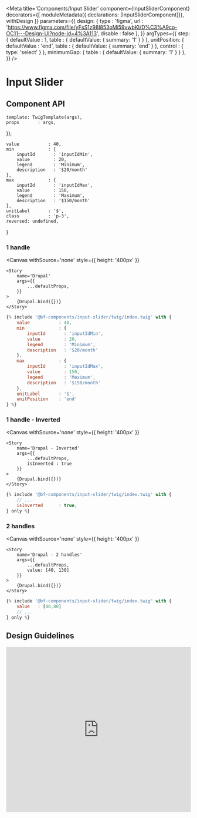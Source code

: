 

<Meta
    title='Components/Input Slider'
    component={InputSliderComponent}
    decorators={[
        moduleMetadata({ declarations: [InputSliderComponent]}),
        withDesign
    ]}
    parameters={{
        design: {
            type    : 'figma',
            url     : 'https://www.figma.com/file/yFsS1z98l853oMi59vwbKI/D%C3%A9co-OC11---Design-UI?node-id=4%3A113',
            disable : false
        },
    }}
    argTypes={{
        step: {
            defaultValue    : 1,
            table           : { defaultValue: { summary: '1' } }
        },
        unitPosition: {
            defaultValue    : 'end',
            table           : { defaultValue: { summary: 'end' } },
            control         : { type: 'select' }
        },
        minimumGap: {
            table           : { defaultValue: { summary: '1' } }
        },
    }}
/>

# Input Slider

## Component API

<ArgsTable of={InputSliderComponent} />

    template: TwigTemplate(args),
    props       : args,
});

    value           : 40,
    min             : {
        inputId       : 'inputIdMin',
        value         : 20,
        legend        : 'Minimum',
        description   : '$20/month'
    },
    max             : {
        inputId       : 'inputIdMax',
        value         : 150,
        legend        : 'Maximum',
        description   : '$150/month'
    },
    unitLabel       : '$',
    class           : 'p-3',
    reversed: undefined,
}

### 1 handle

<Canvas
    withSource='none'
    style={{ height: '400px' }}
>
    <Story
        name='Drupal'
        args={{
            ...defaultProps,
        }}
    >
        {Drupal.bind({})}
    </Story>
</Canvas>

```jsx
{% include '@bf-components/input-slider/twig/index.twig' with {
    value           : 40,
    min             : {
        inputId       : 'inputIdMin',
        value         : 20,
        legend        : 'Minimum',
        description   : '$20/month'
    },
    max             : {
        inputId       : 'inputIdMax',
        value         : 150,
        legend        : 'Maximum',
        description   : '$150/month'
    },
    unitLabel       : '$',
    unitPosition    : 'end'
} %}
```
### 1 handle - Inverted

<Canvas
    withSource='none'
    style={{ height: '400px' }}
>
    <Story
        name='Drupal - Inverted'
        args={{
            ...defaultProps,
            isInverted : true
        }}
    >
        {Drupal.bind({})}
    </Story>
</Canvas>

```jsx
{% include '@bf-components/input-slider/twig/index.twig' with {
    // ...
    isInverted      : true,
} only %}
```


### 2 handles

<Canvas
    withSource='none'
    style={{ height: '400px' }}
>
    <Story
        name='Drupal - 2 handles'
        args={{
            ...defaultProps,
            value: [40, 130]
        }}
    >
        {Drupal.bind({})}
    </Story>
</Canvas>

```jsx
{% include '@bf-components/input-slider/twig/index.twig' with {
    value   : [40,80]
    // ...
} only %}
```


## Design Guidelines

<iframe width='100%' height='450' src='https://www.figma.com/embed?embed_host=share&url=https%3A%2F%2Fwww.figma.com%2Ffile%2FyFsS1z98l853oMi59vwbKI%2FD%25C3%25A9co-OC11---Design-UI%3Fnode-id%3D3410%253A214676' frameBorder='0' allowFullScreen></iframe>